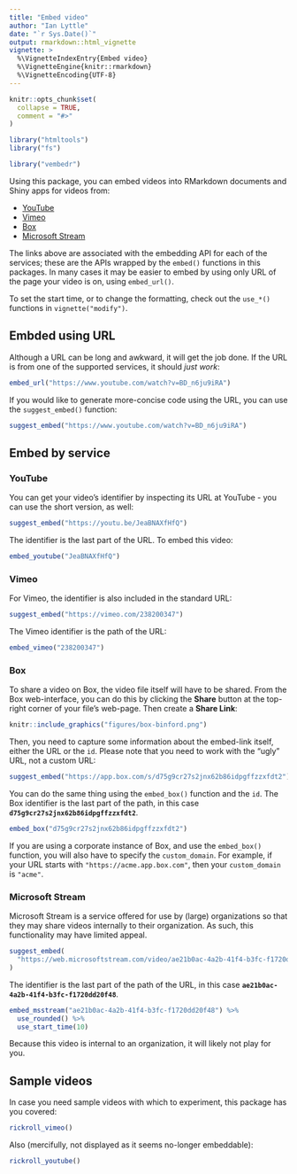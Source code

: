 ```yaml
---
title: "Embed video"
author: "Ian Lyttle"
date: "`r Sys.Date()`"
output: rmarkdown::html_vignette
vignette: >
  %\VignetteIndexEntry{Embed video}
  %\VignetteEngine{knitr::rmarkdown}
  %\VignetteEncoding{UTF-8}
---
```


```r
knitr::opts_chunk$set(
  collapse = TRUE,
  comment = "#>"
)

library("htmltools")
library("fs")
```

```r
library("vembedr")
```

Using this package, you can embed videos into RMarkdown documents and Shiny apps for videos from:

- [YouTube](https://developers.google.com/youtube/player_parameters)
- [Vimeo](https://developer.vimeo.com/player/embedding)
- [Box](https://developer.box.com/docs/box-embed#section-build-box-embed-programatically)
- [Microsoft Stream](https://docs.microsoft.com/en-us/stream/portal-embed-video)

The links above are associated with the embedding API for each of the services; these are the APIs wrapped by the
`embed()` functions in this packages. 
In many cases it may be easier to embed by using only URL of the page your video is on, using `embed_url()`.

To set the start time, or to change the formatting, check out the `use_*()` functions in `vignette("modify")`.

## Embded using URL

Although a URL can be long and awkward, it will get the job done. 
If the URL is from one of the supported services, it should *just work*:

```r
embed_url("https://www.youtube.com/watch?v=BD_n6ju9iRA")
```

If you would like to generate more-concise code using the URL, you can use the `suggest_embed()` function:

```r
suggest_embed("https://www.youtube.com/watch?v=BD_n6ju9iRA")
```

## Embed by service

### YouTube

You can get your video's identifier by inspecting its URL at YouTube - you can use the short version, as well:

```r
suggest_embed("https://youtu.be/JeaBNAXfHfQ")
```

The identifier is the last part of the URL. 
To embed this video:

```r
embed_youtube("JeaBNAXfHfQ")
```

### Vimeo

For Vimeo, the identifier is also included in the standard URL:

```r
suggest_embed("https://vimeo.com/238200347")
```

The Vimeo identifier is the path of the URL:

```r
embed_vimeo("238200347")
```

### Box

To share a video on Box, the video file itself will have to be shared. From the Box web-interface, you can do this by clicking the **Share** button at the top-right corner of your file's web-page. 
Then create a **Share Link**: 

```r
knitr::include_graphics("figures/box-binford.png")
```

Then, you need to capture some information about the embed-link itself, either the URL or the `id`. 
Please note that you need to work with the "ugly" URL, not a custom URL: 

```r
suggest_embed("https://app.box.com/s/d75g9cr27s2jnx62b86idpgffzzxfdt2")
```

You can do the same thing using the `embed_box()` function and the `id`. 
The Box identifier is the last part of the path, in this case **`d75g9cr27s2jnx62b86idpgffzzxfdt2`**.


```r
embed_box("d75g9cr27s2jnx62b86idpgffzzxfdt2")
```

If you are using a corporate instance of Box, and use the `embed_box()` function, you will also have to specify the `custom_domain`. 
For example, if your URL starts with `"https://acme.app.box.com"`, then your `custom_domain` is `"acme"`.

### Microsoft Stream

Microsoft Stream is a service offered for use by (large) organizations so that they may share videos internally to their organization. 
As such, this functionality may have limited appeal.

```r
suggest_embed(
  "https://web.microsoftstream.com/video/ae21b0ac-4a2b-41f4-b3fc-f1720dd20f48"
)
```

The identifier is the last part of the path of the URL, in this case **`ae21b0ac-4a2b-41f4-b3fc-f1720dd20f48`**.

```r
embed_msstream("ae21b0ac-4a2b-41f4-b3fc-f1720dd20f48") %>%
  use_rounded() %>%
  use_start_time(10)
```

Because this video is internal to an organization, it will likely not play for you.

## Sample videos

In case you need sample videos with which to experiment, this package has you covered:

```r
rickroll_vimeo()
```

Also (mercifully, not displayed as it seems no-longer embeddable):

```r
rickroll_youtube()
```

